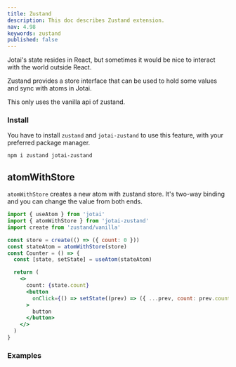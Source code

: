 ```yaml
---
title: Zustand
description: This doc describes Zustand extension.
nav: 4.98
keywords: zustand
published: false
---
```


Jotai's state resides in React, but sometimes it would be nice
to interact with the world outside React.

Zustand provides a store interface that can be used to hold some values
and sync with atoms in Jotai.

This only uses the vanilla api of zustand.

### Install

You have to install `zustand` and `jotai-zustand` to use this feature, with your preferred package manager.

```
npm i zustand jotai-zustand
```

## atomWithStore

`atomWithStore` creates a new atom with zustand store.
It's two-way binding and you can change the value from both ends.

```jsx
import { useAtom } from 'jotai'
import { atomWithStore } from 'jotai-zustand'
import create from 'zustand/vanilla'

const store = create(() => ({ count: 0 }))
const stateAtom = atomWithStore(store)
const Counter = () => {
  const [state, setState] = useAtom(stateAtom)

  return (
    <>
      count: {state.count}
      <button
        onClick={() => setState((prev) => ({ ...prev, count: prev.count + 1 }))}
      >
        button
      </button>
    </>
  )
}
```

### Examples

<CodeSandbox id="mqtugt" />

